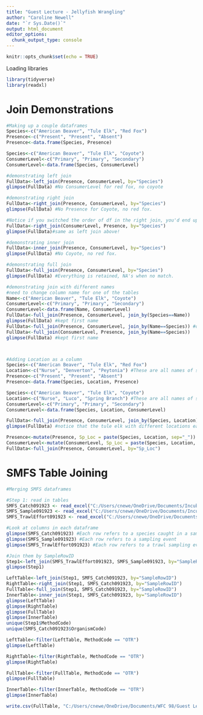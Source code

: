 ```yaml
---
title: "Guest Lecture - Jellyfish Wrangling"
author: "Caroline Newell"
date: "`r Sys.Date()`"
output: html_document
editor_options: 
  chunk_output_type: console
---
```


```r
knitr::opts_chunk$set(echo = TRUE)
```
Loading libraries

```r
library(tidyverse)
library(readxl)

```
# Join Demonstrations
```r
#Making up a couple dataframes
Species<-c("American Beaver", "Tule Elk", "Red Fox")
Presence<-c("Present", "Present", "Absent")
Presence<-data.frame(Species, Presence)

Species<-c("American Beaver", "Tule Elk", "Coyote")
ConsumerLevel<-c("Primary", "Primary", "Secondary")
ConsumerLevel<-data.frame(Species, ConsumerLevel)

#demonstrating left join
FullData<-left_join(Presence, ConsumerLevel, by="Species") 
glimpse(FullData) #No ConsumerLevel for red fox, no coyote

#demonstrating right join
FullData<-right_join(Presence, ConsumerLevel, by="Species") 
glimpse(FullData) #No Presence for Coyote, no red fox.

#Notice if you switched the order of df in the right join, you'd end up with the same result as the original left join... They are totally redundant functions. 
FullData<-right_join(ConsumerLevel, Presence, by="Species") 
glimpse(FullData)#same as left join above!

#demonstrating inner join
FullData<-inner_join(Presence, ConsumerLevel, by="Species") 
glimpse(FullData) #No Coyote, no red fox.

#demonstrating full join
FullData<-full_join(Presence, ConsumerLevel, by="Species") 
glimpse(FullData) #Everything is retained, NA's when no match.

#demonstrating join with different names
#need to change column name for one of the tables
Name<-c("American Beaver", "Tule Elk", "Coyote")
ConsumerLevel<-c("Primary", "Primary", "Secondary")
ConsumerLevel<-data.frame(Name, ConsumerLevel)
FullData<-full_join(Presence, ConsumerLevel, join_by(Species==Name)) 
glimpse(FullData) #kept first name
FullData<-full_join(Presence, ConsumerLevel, join_by(Name==Species)) #didn't work. Needs to match order of dataframes listed.
FullData<-full_join(ConsumerLevel, Presence, join_by(Name==Species)) 
glimpse(FullData) #kept first name



#Adding Location as a column
Species<-c("American Beaver", "Tule Elk", "Red Fox")
Location<-c("Nurse", "Denverton", "Peytonia") #These are all names of sloughs in Suisun Marsh
Presence<-c("Present", "Present", "Absent")
Presence<-data.frame(Species, Location, Presence)

Species<-c("American Beaver", "Tule Elk", "Coyote")
Location<-c("Nurse", "Luco", "Spring Branch") #These are all names of sloughs in Suisun Marsh
ConsumerLevel<-c("Primary", "Primary", "Secondary")
ConsumerLevel<-data.frame(Species, Location, ConsumerLevel)

FullData<-full_join(Presence, ConsumerLevel, join_by(Species, Location))
glimpse(FullData) #notice that the tule elk with different locations each get own row.

Presence<-mutate(Presence, Sp_Loc = paste(Species, Location, sep="_"))
ConsumerLevel<-mutate(ConsumerLevel, Sp_Loc = paste(Species, Location, sep="_"))
FullData<-full_join(Presence, ConsumerLevel, by="Sp_Loc")
```

# SMFS Table Joining
```r
#Merging SMFS dataframes

#Step 1: read in tables
SMFS_Catch091923 <- read_excel("C:/Users/cnewe/OneDrive/Documents/Incubator/Code/FishForesightIncubator/Data/SMFS_Catch091923.xlsx") #this loads the data from my directory on my computer. You'll have to download the data and then update this code with your own path file.
SMFS_Sample091923 <- read_excel("C:/Users/cnewe/OneDrive/Documents/Incubator/Code/FishForesightIncubator/Data/SMFS_Sample091923.xlsx")
SMFS_TrawlEffort091923 <- read_excel("C:/Users/cnewe/OneDrive/Documents/Incubator/Code/FishForesightIncubator/Data/SMFS_TrawlEffort091923.xlsx")

#Look at columns in each dataframe
glimpse(SMFS_Catch091923) #Each row refers to a species caught in a sampling event, leading to multiple rows for a sampling event.
glimpse(SMFS_Sample091923) #Each row refers to a sampling event 
glimpse(SMFS_TrawlEffort091923) #Each row refers to a trawl sampling event. There are non-trawl sampling events leading to more sample rows than trawl rows. 

#Join them by SampleRowID
Step1<-left_join(SMFS_TrawlEffort091923, SMFS_Sample091923, by="SampleRowID")
glimpse(Step1)

LeftTable<-left_join(Step1, SMFS_Catch091923, by="SampleRowID")
RightTable<-right_join(Step1, SMFS_Catch091923, by="SampleRowID")
FullTable<-full_join(Step1, SMFS_Catch091923, by="SampleRowID")
InnerTable<-inner_join(Step1, SMFS_Catch091923, by="SampleRowID")
glimpse(LeftTable)
glimpse(RightTable)
glimpse(FullTable)
glimpse(InnerTable)
unique(Step1$MethodCode)
unique(SMFS_Catch091923$OrganismCode)

LeftTable<-filter(LeftTable, MethodCode == "OTR")
glimpse(LeftTable)

RightTable<-filter(RightTable, MethodCode == "OTR")
glimpse(RightTable)

FullTable<-filter(FullTable, MethodCode == "OTR")
glimpse(FullTable)

InnerTable<-filter(InnerTable, MethodCode == "OTR")
glimpse(InnerTable)

write.csv(FullTable, "C:/Users/cnewe/OneDrive/Documents/WFC 98/Guest Lecture/WFC98/SMFS_09192023.csv") #Save the new table! You can change the name between what your dataframe is in the rmd and what it is saved as. Here, I give it the name 'SMFS_09192023'
```